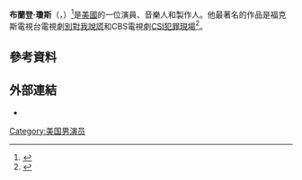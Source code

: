 '''布蘭登·瓊斯'''（'''{{lang-en|Brandon Jones}}'''，{{bd|1988年|5月7日}}）<ref>{{cite web |url=http://www.imdb.com/name/nm3623897/ |title=Brandon Jones |publisher=[[Internet_Movie_Database|IMDb]] |accessdate=June 9, 2011 |archive-date=2015-03-12 |archive-url=https://web.archive.org/web/20150312214646/http://www.imdb.com/name/nm3623897/ |dead-url=no }}</ref>是[[美國|美國]]的一位演員、音樂人和製作人。他最著名的作品是福克斯電視台電視劇[[別對我說謊|別對我說謊]]和CBS電視劇[[CSI犯罪現場|CSI犯罪現場]]<ref name="york">{{cite web |url=https://itunes.apple.com/us/album/wanna-be-known-feat.-brandon/id489155150 |title=Wanna Be Known (feat. Brandon Jones) – EP by York |publisher=[[iTunes_Store|iTunes Store]] US. [[Apple_Inc.|Apple]] |accessdate=January 18, 2013 |archive-date=2015-02-20 |archive-url=https://web.archive.org/web/20150220172259/https://itunes.apple.com/us/album/wanna-be-known-feat.-brandon/id489155150 |dead-url=no }}</ref>。
==參考資料==
{{reflist}}
==外部連結==
* {{IMDb name|3623897|Brandon Jones}}
[[Category:美国男演员|Category:美国男演员]]